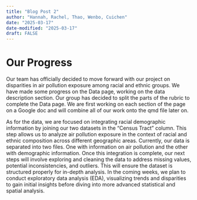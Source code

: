 ```yaml
---
title: "Blog Post 2"
author: "Hannah, Rachel, Thao, Wenbo, Cuichen"
date: "2025-03-17"
date-modified: "2025-03-17"
draft: FALSE
---
```


# Our Progress
Our team has officially decided to move forward with our project on disparities in air pollution exposure among racial and ethnic groups. We have made some progress on the Data page, working on the data description section. Our group has decided to split the parts of the rubric to complete the Data page. We are first working on each section of the page on a Google doc and will combine all of our work onto the qmd file later on.

As for the data, we are focused on integrating racial demographic information by joining our two datasets in the "Census Tract" column. This step allows us to analyze air pollution exposure in the context of racial and ethnic composition across different geographic areas. Currently, our data is separated into two files. One with information on air pollution and the other with demographic information. Once this integration is complete, our next steps will involve exploring and cleaning the data to address missing values, potential inconsistencies, and outliers. This will ensure the dataset is structured properly for in-depth analysis. In the coming weeks, we plan to conduct exploratory data analysis (EDA), visualizing trends and disparities to gain initial insights before diving into more advanced statistical and spatial analysis.

